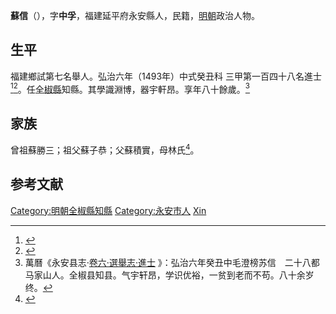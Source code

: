 {{明清人物信息框
| 姓名 = 蘇信
| 原名 =
| 圖片名稱= 
| 圖片大小 =
| 圖片說明 = 
| 最高職務 =
| 國家 = 大明 
| 爵位 =
| 籍貫 = 福建延平府永安縣
| 族裔 = 
| 字號 = 
| 諡號 =
| 出生日期 = 生年不詳
| 出生地點 = <!---福建延平府永安縣--->
| 逝世日期 = 卒年不詳 
| 逝世地點 =
| 墓葬 =
| 配偶 = 
| 親屬 = 
| 出身 =
* 弘治六年癸丑科同進士出身
| 經歷 =
| 著作 =  
}}
'''蘇信'''（{{bd|？||？|catIdx=}}），字'''中孚'''，福建延平府永安縣人，民籍，[[明朝|明朝]]政治人物。

== 生平 ==
福建鄉試第七名舉人。弘治六年（1493年）中式癸丑科<!---會試第一百三十五名--->三甲第一百四十八名進士<ref>{{Cite book|title=《[[皇明贡举考|皇明贡举考]]》卷五|last=（明）[[张朝瑞|张朝瑞]]|first=|publisher=《续修四库全书》史部第828册|year=|isbn=|location=|pages=}}</ref><ref>{{Cite book|title=贡举志五种 上|last=鲁小俊，江俊伟著|first=|publisher=武汉：武汉大学出版社|year=2009|isbn=978-7-307-07043-1|location=|pages=}}</ref>。任[[全椒縣|全椒縣]]知縣。其學識淵博，器宇軒昂。享年八十餘歲。<ref>萬曆《永安县志·[http://www.fjsq.gov.cn/ShowText.asp?ToBook=6050&index=99& 卷六·選舉志·進士] {{Wayback|url=http://www.fjsq.gov.cn/ShowText.asp?ToBook=6050&index=99& |date=20160304103617 }}》：弘治六年癸丑中毛澄榜苏信　二十八都马家山人。全椒县知县。气宇轩昂，学识优裕，一贫到老而不苟。八十余岁终。</ref>

== 家族 ==
曾祖蘇勝三；祖父蘇子恭；父蘇積實，母林氏<ref>{{Cite book|title=天一阁藏明代科举录选刊 登科录 点校本|last=龚延明主编|first=|publisher=宁波出版社|year=2016|isbn=978-7-5526-2320-8|location=宁波|pages=|quote=《天一閣藏明代科舉錄選刊.登科錄》之《弘治六年癸丑科進士登科錄》}}</ref>。

==参考文献==
{{reflist}}

{{弘治六年癸丑科殿試金榜}}

{{DEFAULTSORT:Su蘇}}
[[Category:明朝全椒縣知縣|Category:明朝全椒縣知縣]]
[[Category:永安市人|Category:永安市人]]
[[Category:蘇姓|Xin]]